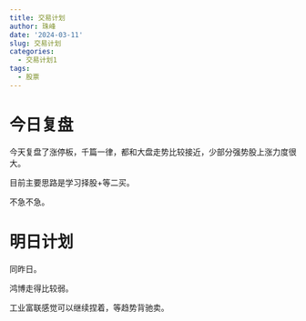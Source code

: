 ```yaml
---
title: 交易计划
author: 珠峰
date: '2024-03-11'
slug: 交易计划
categories:
  - 交易计划1
tags:
  - 股票
---
```


# 今日复盘

今天复盘了涨停板，千篇一律，都和大盘走势比较接近，少部分强势股上涨力度很大。

目前主要思路是学习择股+等二买。

不急不急。

# 明日计划

同昨日。

鸿博走得比较弱。

工业富联感觉可以继续捏着，等趋势背驰卖。